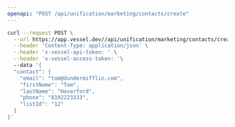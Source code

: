 ```yaml
---
openapi: "POST /api/unification/marketing/contacts/create"
---
```


<RequestExample>

```bash Request
curl --request POST \
  --url https://app.vessel.dev//api/unification/marketing/contacts/create \
  --header 'Content-Type: application/json' \
  --header 'x-vessel-api-token: ' \
  --header 'x-vessel-access-token: '\ 
  --data '{
  "contact": {
    "email": "tom@dundermifflin.com",
    "firstName": "Tom",
    "lastName": "Haverford",
    "phone": "8192223333",
    "listId": "12"
  }
}'
```

</RequestExample>


      